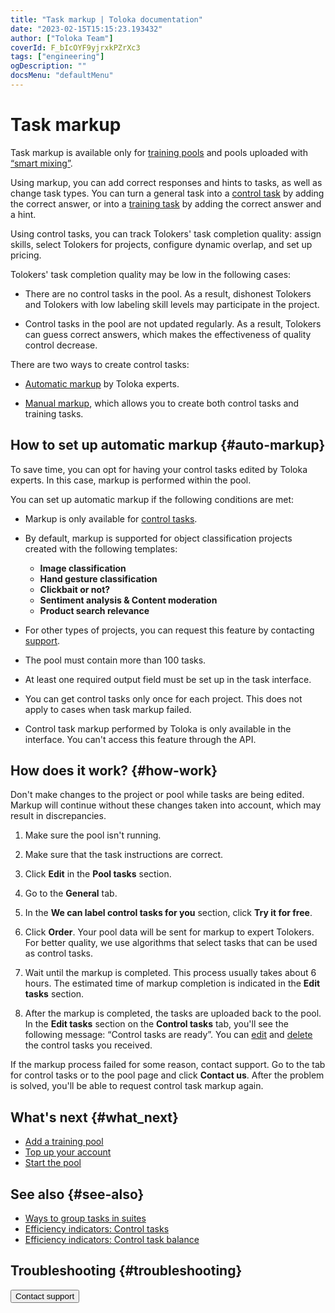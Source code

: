 ```yaml
---
title: "Task markup | Toloka documentation"
date: "2023-02-15T15:15:23.193432"
author: ["Toloka Team"]
coverId: F_bIcOYF9yjrxkPZrXc3
tags: ["engineering"]
ogDescription: ""
docsMenu: "defaultMenu"
---
```



# Task markup

<Note mode="restriction" title="Restriction">

Task markup is available only for [training pools](/docs/guide/train) and pools uploaded with [“smart mixing”](/docs/guide/distribute-tasks-by-pages#smart-mixing).

</Note>

Using markup, you can add correct responses and hints to tasks, as well as change task types. You can turn a general task into a [control task](/docs/glossary#control-task) by adding the correct answer, or into a [training task](/docs/glossary#training-task) by adding the correct answer and a hint.

<Cut title="Why this is important">

Using control tasks, you can track Tolokers' task completion quality: assign skills, select Tolokers for projects, configure dynamic overlap, and set up pricing.

Tolokers' task completion quality may be low in the following cases:

- There are no control tasks in the pool. As a result, dishonest Tolokers and Tolokers with low labeling skill levels may participate in the project.

- Control tasks in the pool are not updated regularly. As a result, Tolokers can guess correct answers, which makes the effectiveness of quality control decrease.

</Cut>

There are two ways to create control tasks:

- [Automatic markup](#auto-markup) by Toloka experts.

- [Manual markup](/docs/guide/task-markup-by-yourself), which allows you to create both control tasks and training tasks.

## How to set up automatic markup {#auto-markup}

To save time, you can opt for having your control tasks edited by Toloka experts. In this case, markup is performed within the pool.

You can set up automatic markup if the following conditions are met:

- Markup is only available for [control tasks](/docs/glossary#control-task).

- By default, markup is supported for object classification projects created with the following templates:

    - **Image classification**
    - **Hand gesture classification**
    - **Clickbait or not?**
    - **Sentiment analysis & Content moderation**
    - **Product search relevance**

- For other types of projects, you can request this feature by contacting [support](/docs/guide/troubleshooting/support?form-source=guide-task-markup).

- The pool must contain more than 100 tasks.

- At least one required output field must be set up in the task interface.

- You can get control tasks only once for each project. This does not apply to cases when task markup failed.

- Control task markup performed by Toloka is only available in the interface. You can't access this feature through the API.

## How does it work? {#how-work}

<Note mode="restriction" title="Alert">

Don't make changes to the project or pool while tasks are being edited. Markup will continue without these changes taken into account, which may result in discrepancies.

</Note>

1. Make sure the pool isn't running.

1. Make sure that the task instructions are correct.

1. Click **Edit** in the **Pool tasks** section.

1. Go to the **General** tab.

1. In the **We can label control tasks for you** section, click **Try it for free**.

1. Click **Order**. Your pool data will be sent for markup to expert Tolokers. For better quality, we use algorithms that select tasks that can be used as control tasks.

1. Wait until the markup is completed. This process usually takes about 6 hours. The estimated time of markup completion is indicated in the **Edit tasks** section.

1. After the markup is completed, the tasks are uploaded back to the pool. In the **Edit tasks** section on the **Control tasks** tab, you'll see the following message: “Control tasks are ready”. You can [edit](/docs/guide/task-markup-by-yourself#task-edit) and [delete](/docs/guide/task-markup-by-yourself#delete-task) the control tasks you received.

<Note mode="note" title="Note">

If the markup process failed for some reason, contact support. Go to the tab for control tasks or to the pool page and click **Contact us**. After the problem is solved, you'll be able to request control task markup again.

</Note>

## What's next {#what_next}

- [Add a training pool](/docs/guide/train)
- [Top up your account](/docs/guide/refill)
- [Start the pool](/docs/guide/pool-run-and-stop)

## See also {#see-also}

- [Ways to group tasks in suites](/docs/guide/distribute-tasks-by-pages)
- [Efficiency indicators: Control tasks](/docs/guide/efficiency-metrics/control-tasks-share)
- [Efficiency indicators: Control task balance](/docs/guide/efficiency-metrics/control-tasks-balance)

## Troubleshooting {#troubleshooting}

<FaqHowManyControlTasks/>

<FaqHowLongLabelingExperts/>

<TroubleshootingLabelingFailed/>

<Button themeColor="light" view="default" size="l" type="link" url="/docs/guide/troubleshooting/support?form-source=guide-task-markup">Contact support</Button>
